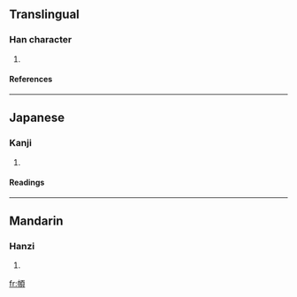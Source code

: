 ==Translingual==
===Han character===
{{Han char|rn=50|rad=巾|as=09|sn=12|four=4128<sub>6</sub>|canj=中月一月金 (LBMBC)}}
# {{defn|Han|sort=巾09}}
====References====
{{Han ref|kx=0334.080|dkj=08984|dj=0641.120|hdz=10747.020|uh=5E41|ud=24129|bh=D8F3|bd=55539}}
----
==Japanese==
===Kanji===
{{ja-kanji|grade=|rs=巾09}}
# {{defn|Japanese}} 
====Readings====
{{ja-readings|on=[[す]] (su), [[しゅ]] (shu)|kun=[[ずきん]] (zukin)}}
----
==Mandarin==
===Hanzi===
{{cmn-hanzi|pin=[[xū]] ([[xu1]])|wg=hsü<sup>1</sup>}}
# {{defn|Mandarin}}

[[fr:幁]]